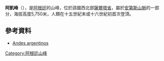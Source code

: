 '''阿凱峰'''（{{lang-es|Nevado de Acay}}），是[[阿根廷|阿根廷]]的山峰，位於該國西北部[[薩爾塔省|薩爾塔省]]，屬於[[安第斯山脈|安第斯山脈]]的一部分，海拔高度5,750米，人類在十五世紀末或十六世紀初首次登頂。

==參考資料==
* [https://web.archive.org/web/20110531161300/http://www.andesargentinos.com.ar/ Andes argentinos]

{{Argentina-geo-stub}}
[[Category:阿根廷山峰|Category:阿根廷山峰]]